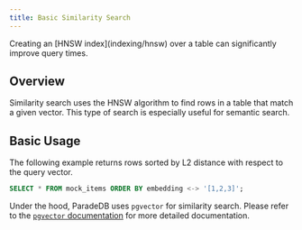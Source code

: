 ```yaml
---
title: Basic Similarity Search
---
```


<Note>
  Creating an [HNSW index](indexing/hnsw) over a table can significantly improve
  query times.
</Note>

## Overview

Similarity search uses the HNSW algorithm to find rows in a table that match a given vector.
This type of search is especially useful for semantic search.

## Basic Usage

The following example returns rows sorted by L2 distance with respect to the query vector.

```sql
SELECT * FROM mock_items ORDER BY embedding <-> '[1,2,3]';
```

Under the hood, ParadeDB uses `pgvector` for similarity search. Please refer to the
[`pgvector` documentation](https://github.com/pgvector/pgvector) for more detailed documentation.
